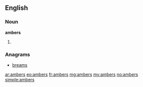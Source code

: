 ==English==

===Noun===
'''ambers'''

# {{plural of|[[amber]]}}

===Anagrams===
* [[breams#English|breams]]

[[ar:ambers]]
[[eo:ambers]]
[[fr:ambers]]
[[mg:ambers]]
[[my:ambers]]
[[no:ambers]]
[[simple:ambers]]